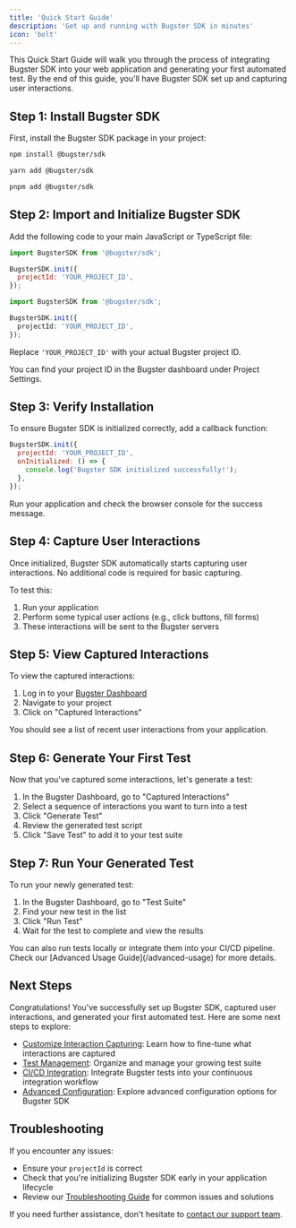 ```yaml
---
title: 'Quick Start Guide'
description: 'Get up and running with Bugster SDK in minutes'
icon: 'bolt'
---
```


This Quick Start Guide will walk you through the process of integrating Bugster SDK into your web application and generating your first automated test. By the end of this guide, you'll have Bugster SDK set up and capturing user interactions.

## Step 1: Install Bugster SDK

First, install the Bugster SDK package in your project:

<CodeGroup>

```bash npm
npm install @bugster/sdk
```

```bash yarn
yarn add @bugster/sdk
```

```bash pnpm
pnpm add @bugster/sdk
```

</CodeGroup>

## Step 2: Import and Initialize Bugster SDK

Add the following code to your main JavaScript or TypeScript file:

<CodeGroup>

```javascript JavaScript
import BugsterSDK from '@bugster/sdk';

BugsterSDK.init({
  projectId: 'YOUR_PROJECT_ID',
});
```

```typescript TypeScript
import BugsterSDK from '@bugster/sdk';

BugsterSDK.init({
  projectId: 'YOUR_PROJECT_ID',
});
```

</CodeGroup>

Replace `'YOUR_PROJECT_ID'` with your actual Bugster project ID.

<Note>
You can find your project ID in the Bugster dashboard under Project Settings.
</Note>

## Step 3: Verify Installation

To ensure Bugster SDK is initialized correctly, add a callback function:

```javascript
BugsterSDK.init({
  projectId: 'YOUR_PROJECT_ID',
  onInitialized: () => {
    console.log('Bugster SDK initialized successfully!');
  },
});
```

Run your application and check the browser console for the success message.

## Step 4: Capture User Interactions

Once initialized, Bugster SDK automatically starts capturing user interactions. No additional code is required for basic capturing.

To test this:
1. Run your application
2. Perform some typical user actions (e.g., click buttons, fill forms)
3. These interactions will be sent to the Bugster servers

## Step 5: View Captured Interactions

To view the captured interactions:

1. Log in to your [Bugster Dashboard](https://dashboard.bugster.io)
2. Navigate to your project
3. Click on "Captured Interactions"

You should see a list of recent user interactions from your application.

## Step 6: Generate Your First Test

Now that you've captured some interactions, let's generate a test:

1. In the Bugster Dashboard, go to "Captured Interactions"
2. Select a sequence of interactions you want to turn into a test
3. Click "Generate Test"
4. Review the generated test script
5. Click "Save Test" to add it to your test suite

## Step 7: Run Your Generated Test

To run your newly generated test:

1. In the Bugster Dashboard, go to "Test Suite"
2. Find your new test in the list
3. Click "Run Test"
4. Wait for the test to complete and view the results

<Tip>
You can also run tests locally or integrate them into your CI/CD pipeline. Check our [Advanced Usage Guide](/advanced-usage) for more details.
</Tip>

## Next Steps

Congratulations! You've successfully set up Bugster SDK, captured user interactions, and generated your first automated test. Here are some next steps to explore:

- [Customize Interaction Capturing](/guides/customizing-capture): Learn how to fine-tune what interactions are captured
- [Test Management](/guides/test-management): Organize and manage your growing test suite
- [CI/CD Integration](/guides/ci-cd-integration): Integrate Bugster tests into your continuous integration workflow
- [Advanced Configuration](/configuration): Explore advanced configuration options for Bugster SDK

## Troubleshooting

If you encounter any issues:

- Ensure your `projectId` is correct
- Check that you're initializing Bugster SDK early in your application lifecycle
- Review our [Troubleshooting Guide](/troubleshooting) for common issues and solutions

If you need further assistance, don't hesitate to [contact our support team](https://bugster.io/support).

